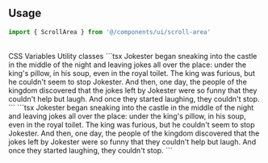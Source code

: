 ```tsx file=<rootDir>/src/components/ui/scroll-area.tsx title="components/ui/scroll-area.tsx"
```

<br />

## Usage

```ts
import { ScrollArea } from '@/components/ui/scroll-area'
```

<br />

<Tabs defaultValue="css-vars" className="w-full">
  <TabsList className="grid w-full grid-cols-2">
    <TabsTrigger value="css-vars">CSS Variables</TabsTrigger>
    <TabsTrigger value="util">Utility classes</TabsTrigger>
  </TabsList>
  <TabsContent value="css-vars">
    ```tsx
    <ScrollArea className="rounded-base h-[200px] w-[350px] text-mtext border-2 border-border bg-main p-4 shadow-shadow">
      Jokester began sneaking into the castle in the middle of the night and
      leaving jokes all over the place: under the king&apos;s pillow, in his
      soup, even in the royal toilet. The king was furious, but he couldn&apos;t
      seem to stop Jokester. And then, one day, the people of the kingdom
      discovered that the jokes left by Jokester were so funny that they
      couldn&apos;t help but laugh. And once they started laughing, they
      couldn&apos;t stop.
    </ScrollArea>
    ```
  </TabsContent>
  <TabsContent value="util">
    ```tsx
    <ScrollArea className="rounded-base h-[200px] w-[350px] text-text border-2 border-border dark:border-darkBorder bg-main p-4 shadow-light dark:shadow-dark">
      Jokester began sneaking into the castle in the middle of the night and leaving
      jokes all over the place: under the king&apos;s pillow, in his soup, even in
      the royal toilet. The king was furious, but he couldn&apos;t seem to stop
      Jokester. And then, one day, the people of the kingdom discovered that the
      jokes left by Jokester were so funny that they couldn&apos;t help but laugh.
      And once they started laughing, they couldn&apos;t stop.
    </ScrollArea>
    ```
  </TabsContent>
</Tabs>

